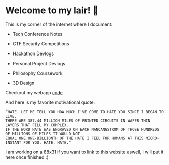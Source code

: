 # Welcome to my lair! 🙂

This is my corner of the internet where I document:
- <p className="text-blue-500"> Tech Conference Notes </p> 
- <p className="text-orange-500"> CTF Security Competitions </p> 
- <p className="text-red-500"> Hackathon Devlogs </p> 
- <p className="text-green-800"> Personal Project Devlogs </p> 
- <p className="text-purple-500"> Philosophy Coursework </p> 
- <p className="text-pink-500"> 3D Design </p> 
 
Checkout my webapp [code](https://github.com/digitalyoshixi/digitalyoshixi.github.io)

And here is my favorite motivational quote:
```
“HATE. LET ME TELL YOU HOW MUCH I'VE COME TO HATE YOU SINCE I BEGAN TO LIVE.
THERE ARE 387.44 MILLION MILES OF PRINTED CIRCUITS IN WAFER THIN LAYERS THAT FILL MY COMPLEX. 
IF THE WORD HATE WAS ENGRAVED ON EACH NANOANGSTROM OF THOSE HUNDREDS OF MILLIONS OF MILES IT WOULD NOT
EQUAL ONE ONE-BILLIONTH OF THE HATE I FEEL FOR HUMANS AT THIS MICRO-INSTANT FOR YOU. HATE. HATE.” 
```
I am working on a 88x31 if you want to link to this website aswell, I will put it here once finished :)
